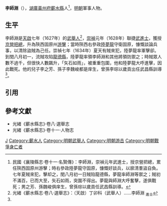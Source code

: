 '''李師淵'''（{{bd|16世紀||17世紀}}），[[湖廣等處承宣布政使司|湖廣]][[黃州府|黃州府]][[蘄水縣|蘄水縣]]人<ref name=djs>民國《襄陵縣志·卷十一·名賢傳》：李師淵，崇禎元年武進士，授京營把總，累任陝西固原州游擊；時右參政陸夢龍守固原，慷慨好談兵，以廓清羣盜自負。七年夏賊來犯，擊却之，閏八月初一日賊陷龍德縣，夢龍率師淵等禦之；賊初不滿百，已而大至，矢石如雨，突圍不得出。夢龍與師淵大呼奮擊，遂俱戰死；男之芳、孫魏峻俱庠生，曾孫琮以歲貢任武昌縣訓導。</ref>，[[明朝|明朝]]軍事人物。

==生平==
李師淵是[[天啟_(明朝)|天啟]]七年（1627年）的[[武舉人|武舉人]]<ref>光緒《蘄水縣志·卷八·選舉志》：（天啟）丁卯科（武舉人）……李師淵 <sub>進士</sub></ref>，[[崇禎|崇禎]]元年（1628年）聯捷[[武進士|武進士]]，獲授[[京營|京營]][[把總|把總]]，升為陝西固原州[[游擊|游擊]]；當時陝西右參政[[陸夢龍|陸夢龍]]守衛固原，慷慨談論兵事，以清除盜賊為己任。崇禎七年（1634年）夏天有賊來犯，陸夢龍率軍擊卻。到閏八月初一，流賊攻陷[[龍德縣|龍德縣]]，陸夢龍率領李師淵和其他將領防禦之；時賊眾人數不過千，但很快人數飆升，「矢石如雨」，被重重包圍，他和陸夢龍大呼進擊，因此戰死。他的兒子李之芳、孫子李魏峻都是庠生，曾孫李琮以歲貢出任武昌縣訓導<ref name=djs/>。

==引用==
{{reflist}}

==參考文獻==
*光緒《蘄水縣志》·卷八·選舉志
*光緒《蘄水縣志》·卷十一·人物志

{{崇禎元年戊辰科武會試金榜}}

[[Category:李姓|J]]
[[Category:蘄水人|Category:蘄水人]]
[[Category:明朝武舉人|Category:明朝武舉人]]
[[Category:明朝游击|Category:明朝游击]]
[[Category:明朝戰爭身亡者|Category:明朝戰爭身亡者]]